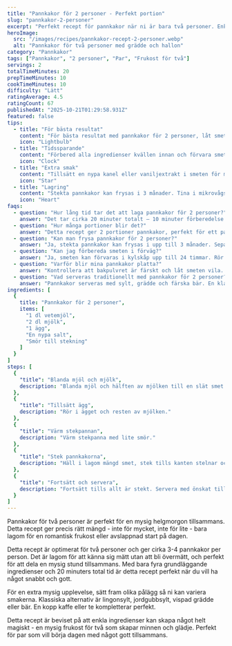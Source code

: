 ```yaml
---
title: "Pannkakor för 2 personer - Perfekt portion"
slug: "pannkakor-2-personer"
excerpt: "Perfekt recept för pannkakor när ni är bara två personer. Enkelt, snabbt och precis rätt mängd för en mysig frukost för två."
heroImage:
  src: "/images/recipes/pannkakor-recept-2-personer.webp"
  alt: "Pannkakor för två personer med grädde och hallon"
category: "Pannkakor"
tags: ["Pannkakor", "2 personer", "Par", "Frukost för två"]
servings: 2
totalTimeMinutes: 20
prepTimeMinutes: 10
cookTimeMinutes: 10
difficulty: "Lätt"
ratingAverage: 4.5
ratingCount: 67
publishedAt: "2025-10-21T01:29:58.931Z"
featured: false
tips:
  - title: "För bästa resultat"
    content: "För bästa resultat med pannkakor för 2 personer, låt smeten vila 5-10 minuter innan stekning. Detta gör att mjölet absorberar vätskan bättre och ger fluffigare pannkakor med underbar konsistens som båda kommer att älska."
    icon: "Lightbulb"
  - title: "Tidssparande"
    content: "Förbered alla ingredienser kvällen innan och förvara smeten i kylskåp. Rör om lätt innan stekning för snabb frukost som smakar fantastiskt och ger er en perfekt start på dagen."
    icon: "Clock"
  - title: "Extra smak"
    content: "Tillsätt en nypa kanel eller vaniljextrakt i smeten för mer aromatiska pannkakor som smakar som på restaurang. En underbar lyxig touch som gör frukosten extra speciell för er båda!"
    icon: "Star"
  - title: "Lagring"
    content: "Stekta pannkakor kan frysas i 3 månader. Tina i mikrovågsugn eller stekpanna på låg värme för att behålla den perfekta konsistensen och den underbara smaken."
    icon: "Heart"
faqs:
  - question: "Hur lång tid tar det att laga pannkakor för 2 personer?"
    answer: "Det tar cirka 20 minuter totalt – 10 minuter förberedelse och 10 minuter stekning. Perfekt för snabb frukost som båda kommer att älska!"
  - question: "Hur många portioner blir det?"
    answer: "Detta recept ger 2 portioner pannkakor, perfekt för ett par. Servera med sylt, grädde eller färska bär för en lyxig touch."
  - question: "Kan man frysa pannkakor för 2 personer?"
    answer: "Ja, stekta pannkakor kan frysas i upp till 3 månader. Separera med bakplåtspapper och tina i mikrovågsugn för bästa resultat och den perfekta smaken."
  - question: "Kan jag förbereda smeten i förväg?"
    answer: "Ja, smeten kan förvaras i kylskåp upp till 24 timmar. Rör om lätt innan stekning för fluffigare pannkakor som smakar fantastiskt och ger er en underbar frukost."
  - question: "Varför blir mina pannkakor platta?"
    answer: "Kontrollera att bakpulvret är färskt och låt smeten vila. Stek på medelvärme för jämn gyllenbrun färg som ser underbar ut och smakar fantastiskt."
  - question: "Vad serveras traditionellt med pannkakor för 2 personer?"
    answer: "Pannkakor serveras med sylt, grädde och färska bär. En klassisk svensk frukost som båda älskar och som ger er en perfekt start på dagen!"
ingredients: [
  {
    title: "Pannkakor för 2 personer",
    items: [
      "1 dl vetemjöl",
      "2 dl mjölk",
      "1 ägg",
      "En nypa salt",
      "Smör till stekning"
    ]
  }
]
steps: [
  {
    "title": "Blanda mjöl och mjölk",
    description: "Blanda mjöl och hälften av mjölken till en slät smet."
  },
  {
    "title": "Tillsätt ägg",
    description: "Rör i ägget och resten av mjölken."
  },
  {
    "title": "Värm stekpannan",
    description: "Värm stekpanna med lite smör."
  },
  {
    "title": "Stek pannkakorna",
    description: "Häll i lagom mängd smet, stek tills kanten stelnar och ytan bubblar, vänd och stek andra sidan gyllene."
  },
  {
    "title": "Fortsätt och servera",
    description: "Fortsätt tills allt är stekt. Servera med önskat tillbehör."
  }
]
---
```


Pannkakor för två personer är perfekt för en mysig helgmorgon tillsammans. Detta recept ger precis rätt mängd - inte för mycket, inte för lite - bara lagom för en romantisk frukost eller avslappnad start på dagen.

Detta recept är optimerat för två personer och ger cirka 3-4 pannkakor per person. Det är lagom för att känna sig mätt utan att bli övermätt, och perfekt för att dela en mysig stund tillsammans. Med bara fyra grundläggande ingredienser och 20 minuters total tid är detta recept perfekt när du vill ha något snabbt och gott.

För en extra mysig upplevelse, sätt fram olika pålägg så ni kan variera smakerna. Klassiska alternativ är lingonsylt, jordgubbsylt, vispad grädde eller bär. En kopp kaffe eller te kompletterar perfekt.

Detta recept är beviset på att enkla ingredienser kan skapa något helt magiskt - en mysig frukost för två som skapar minnen och glädje. Perfekt för par som vill börja dagen med något gott tillsammans.
